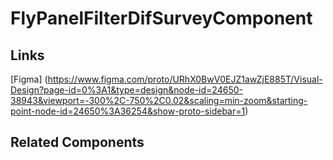 <!-- fly-panel-filter-dif-survey.stories.mdx -->


<Meta title="QTD Components/analysis/dif-surveys/fly-panel-filter-dif-survey/README" component={FlyPanelFilterDifSurveyComponent} />

# FlyPanelFilterDifSurveyComponent

<ArgsTable of={FlyPanelFilterDifSurveyComponent} />

## Links

[Figma] (https://www.figma.com/proto/URhX0BwV0EJZ1awZjE885T/Visual-Design?page-id=0%3A1&type=design&node-id=24650-38943&viewport=-300%2C-750%2C0.02&scaling=min-zoom&starting-point-node-id=24650%3A36254&show-proto-sidebar=1)

## Related Components
